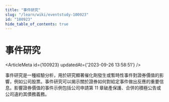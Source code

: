 ```yaml
---
title: "事件研究"
slug: "/learn/wiki/eventstudy-100923"
id: "100923"
hide_table_of_contents: true
---
```



# 事件研究

<ArticleMeta id={100923} updatedAt={'2023-09-26 13:58:51'} />
<div className='border-solid border-b border-t-0 my-4 border-[var(--ifm-color-gray-300)]' />

事件研究是一種經驗分析，用於研究顯著催化劑發生或暫時性事件對證券價值的影響，例如公司股票。事件研究可以揭示關於證券如何對給定事件做出反應的重要信息。影響證券價值的事件示例包括公司申請第 11 章破產保護、合併的積極公告或公司違約其債務義務。
